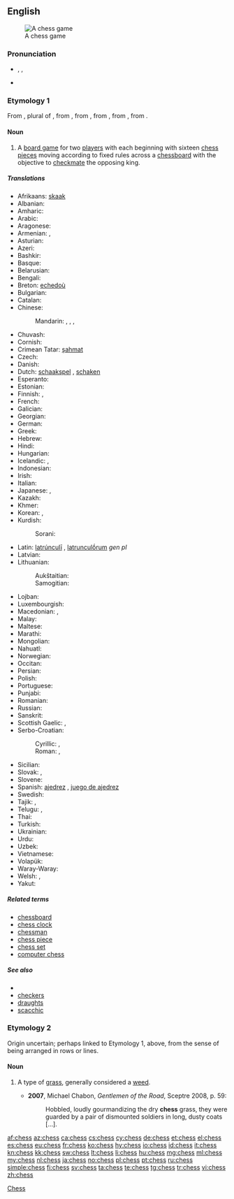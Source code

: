 ==English==
{{wikipedia}}
[[Image:Checkmate2.jpg|thumb|A chess game]]

===Pronunciation===
* {{enPR|chĕs}}, {{IPA|/tʃɛs/}}, {{X-SAMPA|/tSEs/}}
* {{rhymes|ɛs}}

===Etymology 1===
From {{etyl|fro}} {{term|eschés|lang=fro}}, plural of {{term|eschec|lang=fro}}, from {{etyl|VL.}} {{recons|scaccus|lang=VL.}}, from {{etyl|ar}} {{term|شاه|tr=šāh||king in chess|sc=Arab|lang=ar}}, from {{etyl|fa}} {{term|شاه|tr=šāh|sc=fa-Arab||[[shah]], king|lang=fa}}, from {{etyl|pal}} {{term|𐭱𐭠𐭤|tr=šāh|lang=pal|sc=Phli}}, from {{etyl|peo}} {{term|𐏋|tr=xšāyaθiya|lang=peo|sc=Xpeo}}.

====Noun====
{{en-noun|-|es}}

# A [[board game]] for two [[players]] with each beginning with sixteen [[chess pieces]] moving according to fixed rules across a [[chessboard]] with the objective to [[checkmate]] the opposing king.

=====Translations=====
{{trans-top|two-player board game}}
* Afrikaans: [[skaak]]
* Albanian: {{t-|sq|shah}}
* Amharic: {{t-|am|ሰንጠረዥ|tr=sänət'äräžə|sc=Ethi}}
* Arabic: {{t+|ar|شطرنج|m|tr=šáṭranj|sc=Arab}}
* Aragonese: {{t-|an|axedrez}}
* Armenian: {{t-|hy|շախմատ|tr=šaxmat}}, {{qualifier|rare}} {{t-|hy|ճատրակ|tr=č̣atrak}}
* Asturian: {{t-|ast|axedrez}}
* Azeri: {{t+|az|şahmat}}
* Bashkir: {{tø|ba|шахмат|tr=šaxmat|sc=Cyrl}}
* Basque: {{t-|eu|xake}}
* Belarusian: {{t-|be|шахматы|m|p|tr=šáxmaty|sc=Cyrl}}
* Bengali: {{t-|bn|দাবা|tr=daba|sc=Beng}}
* Breton: [[echedoù]] {{p}}
* Bulgarian: {{t-|bg|шах|m|tr=šah}}
* Catalan: {{t+|ca|escacs}} {{m|p}}
* Chinese:
*: Mandarin: {{t-|cmn|棋|tr=qí|sc=Hani}}, {{t|cmn|西洋棋|tr=xīyángqí|sc=Hani}}, {{t|cmn|國際象棋|sc=Hani}}, {{t|cmn|国际象棋|tr=guójìxiàngqí|sc=Hani}}
* Chuvash: {{tø|cv|шахмат|tr=šaxmat|sc=Cyrl}}
* Cornish: {{t-|kw|gwydhbol|m}}
* Crimean Tatar: [[şahmat]]
* Czech: {{t+|cs|šachy|m|p}}
* Danish: {{t+|da|skak|c}}
* Dutch: [[schaakspel]] {{n}} <!--"schaken" = “to play chess”-->, [[schaken]] <!--it's a verb, but it's still the standard name of the sport/game-->
* Esperanto: {{t-|eo|ŝako}}
* Estonian: {{t+|et|male}}
* Finnish: {{t+|fi|shakki}}, {{t+|fi|šakki}}
* French: {{t+|fr|échecs|m|p}}
* Galician: {{t-|gl|xadrez|m}}
* Georgian: {{t-|ka|ჭადრაკი|tr=čadraki|sc=Geor}}
* German: {{t+|de|Schach|n}}
* Greek: {{t+|el|σκάκι|n|tr=skáki}}
* Hebrew: {{t+|he|שחמט|m|alt=שַׁחְמָט|tr=shakhmát}}
* Hindi: {{t+|hi|शतरंज|f|tr=śatrãñj}}
* Hungarian: {{t+|hu|sakk}}
* Icelandic: {{t+|is|skák|n}}, {{t-|is|skáktafl|n}}
* Indonesian: {{t+|id|catur}}
* Irish: {{t+|ga|ficheall|f}}
* Italian: {{t+|it|scacchi|m|p}}
* Japanese: {{t-|ja|西洋将棋|tr=せいようしょうぎ, seiyōshōgi}}, {{t+|ja|チェス|tr=chesu}}
* Kazakh: {{t|kk|шахмат|tr=şaxmat|sc=Cyrl}}
* Khmer: {{t+|km|ចត្រង្គ|tr=chatrɑng|sc=Khmr}}
* Korean: {{t+|ko|체스|tr=cheseu|sc=Kore}}, {{t-|ko|교판|tr=gyopan|sc=Kore}}
* Kurdish:
*: Sorani: {{t|ku|شه‌تڕه‌نج|tr=shatranj|sc=ku-Arab}}
{{trans-mid}}
* Latin: [[latrunculi|latrúnculī]] {{m|p}}, [[latrunculorum|latrunculṓrum]] ''gen pl''
* Latvian: {{t-|lv|šahs}}
* Lithuanian:
*: Aukštaitian: {{t-|lt|šachmatai|m|p|alt=šachmãtai}}
*: Samogitian: {{tø|sgs|šachmatā|m|p}}
* Lojban: {{t-|jbo|caxmati}}
* Luxembourgish: {{t-|lb|Schach|n}}
* Macedonian: {{t-|mk|шах|m|tr=šah}}, {{t-|mk|шах}}
* Malay: {{t+|ms|catur}}
* Maltese: {{t-|mt|ċess}}
* Marathi: {{t-|mr|बुद्धिबळ|sc=Deva}}
* Mongolian: {{t-|mn|шатар|tr=šatar|sc=Cyrl}}
* Nahuatl: {{t-|nah|cuappatōlli}}
* Norwegian: {{t+|no|sjakk|m}}
* Occitan: {{t-|oc|escacs|m|p}}
* Persian: {{t+|fa|شطرنج|tr=šatranj|sc=fa-Arab}}
* Polish: {{t+|pl|szachy|m|p}}
* Portuguese: {{t+|pt|xadrez|m}}
* Punjabi: {{qualifier|Gurmukhi}} {{t-|pa|ਸ਼ਤਰੰਜ|sc=pa-Arab}}
* Romanian: {{t+|ro|șah|n}}
* Russian: {{t+|ru|шахматы|m|p|tr=šáxmaty}}
* Sanskrit: {{t-|sa|चतुरङग|tr=caturaṅga|sc=Deva}}
* Scottish Gaelic: {{t-|gd|tàileasg|m}}, {{t-|gd|fidhcheall|m}}
* Serbo-Croatian:
*: Cyrillic: {{t-|sh|шах|m}}, {{t-|sh|сантрач|m}} {{qualifier|poetic}}
*: Roman: {{t-|sh|šah|m}}, {{t-|sh|santrač|m}} {{qualifier|poetic}}
* Sicilian: {{t-|scn|scacchi}}
* Slovak: {{t-|sk|šach|m}}, {{t-|sk|šachy|m|p}}
* Slovene: {{t+|sl|šah|m}}
* Spanish: [[ajedrez]] {{m}}, [[juego de ajedrez]] {{m}}
* Swedish: {{t+|sv|schack}}
* Tajik: {{t-|tg|шатранҷ|tr=šatranç|sc=Cyrl}}, {{t-|tg|шоҳмот|tr=šoxmot|sc=Cyrl}}
* Telugu: {{t+|te|చతురంగము|tr=chaturangamu}}, {{t+|te|చదరంగము|tr=chadarangamu}}
* Thai: {{t+|th|หมากรุก|tr=màak rúk|sc=Thai}}
* Turkish: {{t+|tr|satranç}}
* Ukrainian: {{t-|uk|шахи|m|p|tr=šáxy|sc=Cyrl}}
* Urdu: {{t-|ur|شطرنج|f|tr=śatrãñj|sc=ur-Arab}}
* Uzbek: {{t-|uz|shaxmat}}
* Vietnamese: {{t-|vi|cờ vua}}
* Volapük: {{t+|vo|cög}}
* Waray-Waray: {{tø|war|chess}}
* Welsh: {{t+|cy|gwyddbwyll|m|f}}, {{t-|cy|sies|m}}
* Yakut: {{tø|sah|саахымат|tr=saaxımat|sc=Cyrl}}
{{trans-bottom}}

=====Related terms=====
* [[chessboard]]
* [[chess clock]]
* [[chessman]]
* [[chess piece]]
* [[chess set]]
* [[computer chess]]

=====See also=====
{{wikibooks}}
* {{list:chess pieces/en}}
* [[checkers]]
* [[draughts]]
* [[scacchic]]

===Etymology 2===
Origin uncertain; perhaps linked to Etymology 1, above, from the sense of being arranged in rows or lines.

====Noun====
{{en-noun|chesses}}

# {{context|now|_|chiefly|US}} A type of [[grass]], generally considered a [[weed]].
#* '''2007''', Michael Chabon, ''Gentlemen of the Road'', Sceptre 2008, p. 59:
#*: Hobbled, loudly gourmandizing the dry '''chess''' grass, they were guarded by a pair of dismounted soldiers in long, dusty coats [...].

[[Category:en:Chess|Chess]]

[[af:chess]]
[[az:chess]]
[[ca:chess]]
[[cs:chess]]
[[cy:chess]]
[[de:chess]]
[[et:chess]]
[[el:chess]]
[[es:chess]]
[[eu:chess]]
[[fr:chess]]
[[ko:chess]]
[[hy:chess]]
[[io:chess]]
[[id:chess]]
[[it:chess]]
[[kn:chess]]
[[kk:chess]]
[[sw:chess]]
[[lt:chess]]
[[li:chess]]
[[hu:chess]]
[[mg:chess]]
[[ml:chess]]
[[my:chess]]
[[nl:chess]]
[[ja:chess]]
[[no:chess]]
[[pl:chess]]
[[pt:chess]]
[[ru:chess]]
[[simple:chess]]
[[fi:chess]]
[[sv:chess]]
[[ta:chess]]
[[te:chess]]
[[tg:chess]]
[[tr:chess]]
[[vi:chess]]
[[zh:chess]]